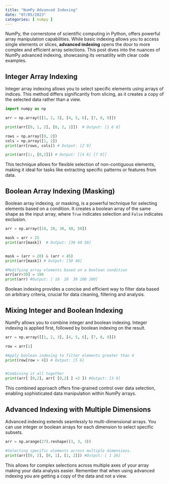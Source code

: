 ```yaml
---
title: "NumPy Advanced Indexing"
date: "07/05/2023"
categories: [ numpy ]
---
```



NumPy, the cornerstone of scientific computing in Python, offers powerful array manipulation capabilities. While basic indexing allows you to access single elements or slices, **advanced indexing** opens the door to more complex and efficient array selections. This post dives into the nuances of NumPy advanced indexing, showcasing its versatility with clear code examples.

## Integer Array Indexing

Integer array indexing allows you to select specific elements using arrays of indices.  This method differs significantly from slicing, as it creates a copy of the selected data rather than a view.

```python
import numpy as np

arr = np.array([[1, 2, 3], [4, 5, 6], [7, 8, 9]])

print(arr[[0, 1, 2], [0, 2, 1]])  # Output: [1 6 8]

rows = np.array([0, 2])
cols = np.array([1, 2])
print(arr[rows, cols]) # Output: [2 9]

print(arr[1:, [0,2]]) # Output: [[4 6] [7 9]]
```

This technique allows for flexible selection of non-contiguous elements, making it ideal for tasks like extracting specific patterns or features from data.


## Boolean Array Indexing (Masking)

Boolean array indexing, or masking, is a powerful technique for selecting elements based on a condition.  It creates a boolean array of the same shape as the input array, where `True` indicates selection and `False` indicates exclusion.

```python
arr = np.array([10, 20, 30, 40, 50])

mask = arr > 25
print(arr[mask])  # Output: [30 40 50]


mask = (arr > 20) & (arr < 45)
print(arr[mask]) # Output: [30 40]

#Modifying array elements based on a boolean condition
arr[arr>30] = 100
print(arr) #Output: [ 10  20  30 100 100]
```

Boolean indexing provides a concise and efficient way to filter data based on arbitrary criteria, crucial for data cleaning, filtering and analysis.


## Mixing Integer and Boolean Indexing

NumPy allows you to combine integer and boolean indexing.  Integer indexing is applied first, followed by boolean indexing on the result.


```python
arr = np.array([[1, 2, 3], [4, 5, 6], [7, 8, 9]])

row = arr[1]

#Apply boolean indexing to filter elements greater than 4
print(row[row > 4]) # Output: [5 6]


#Combining it all together
print(arr[ [0,2], arr[ [0,2] ] >2 ]) #Output: [3 9]
```

This combined approach offers fine-grained control over data selection, enabling sophisticated data manipulation within NumPy arrays.



## Advanced Indexing with Multiple Dimensions

Advanced indexing extends seamlessly to multi-dimensional arrays.  You can use integer or boolean arrays for each dimension to select specific subsets.

```python
arr = np.arange(27).reshape((3, 3, 3))

#Selecting specific elements across multiple dimensions.
print(arr[[0, 2], [0, 1], [1, 2]]) #Output: [ 1 26]
```

This allows for complex selections across multiple axes of your array making your data analysis easier.  Remember that when using advanced indexing you are getting a copy of the data and not a view.


